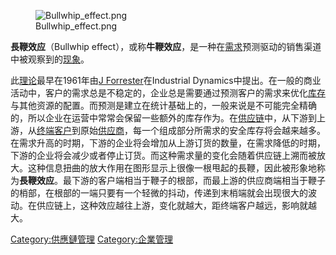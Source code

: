 {{expert|time=2016-12-31T01:55:22+00:00}}
{{Unreferenced |time=2008-06-09T11:55:47+00:00 }}
[[File:Bullwhip_effect.png|thumb]]

'''長鞭效应'''（Bullwhip effect），或称'''牛鞭效应'''，是一种在[[需求|需求]]预测驱动的销售渠道中被观察到的[[现象|现象]]。

此[[理论|理论]]最早在1961年由[[J_Forrester|J Forrester]]在Industrial Dynamics中提出。在一般的商业活动中，客户的需求总是不稳定的，企业总是需要通过预测客户的需求来优化[[库存|库存]]与其他资源的配置。而预测是建立在统计基础上的，一般来说是不可能完全精确的，所以企业在运营中常常会保留一些额外的库存作为{{le|安全库存|Safety stock}}。在[[供应链|供应链]]中，从下游到上游，从[[终端客户|终端客户]]到原始[[供应商|供应商]]，每一个组成部分所需求的安全库存将会越来越多。在需求升高的时期，下游的企业将会增加从上游订货的数量，在需求降低的时期，下游的企业将会减少或者停止订货。而这种需求量的变化会随着供应链上溯而被放大。这种信息扭曲的放大作用在图形显示上很像一根甩起的長鞭，因此被形象地称为'''長鞭效应'''。最下游的客户端相当于鞭子的根部，而最上游的供应商端相当于鞭子的梢部，在根部的一端只要有一个轻微的抖动，传递到末梢端就会出现很大的波动。在供应链上，这种效应越往上游，变化就越大，距终端客户越远，影响就越大。

[[Category:供應鏈管理|Category:供應鏈管理]]
[[Category:企業管理|Category:企業管理]]